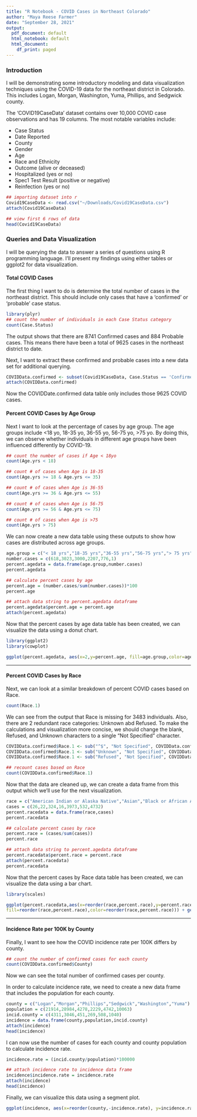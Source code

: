 ```yaml
---
title: "R Notebook - COVID Cases in Northeast Colorado"
author: "Maya Reese Farmer"
date: "September 28, 2021"
output:
  pdf_document: default
  html_notebook: default
  html_document:
    df_print: paged
---
```


### Introduction  
I will be demonstrating some introductory modeling and data visualization techniques using the COVID-19 data for the northeast district in Colorado. This includes Logan, Morgan, Washington, Yuma, Phillips, and Sedgwick county.

The 'COVID19CaseData' dataset contains over 10,000 COVID case observations and has 19 columns. The most notable variables include:  

 - Case Status  
 - Date Reported
 - County
 - Gender 
 - Age 
 - Race and Ethnicity  
 - Outcome (alive or deceased)
 - Hospitalized (yes or no) 
 - Spec1 Test Result (positive or negative)
 - Reinfection (yes or no) 


```r
## importing dataset into r
Covid19CaseData <- read.csv("~/Downloads/Covid19CaseData.csv")
attach(Covid19CaseData)

## view first 6 rows of data
head(Covid19CaseData)
```
 
 
### Queries and Data Visualization

I will be querying the data to answer a series of questions using R programming language. I'll present my findings using either tables or ggplot2 for data visualization.  


#### Total COVID Cases

The first thing I want to do is determine the total number of cases in the northeast district. This should include only cases that have a 'confirmed' or 'probable' case status.
```r
library(plyr)
## count the number of individuals in each Case Status category
count(Case.Status)
```
The output shows that there are 8741 Confirmed cases and 884 Probable cases. This means there have been a total of 9625 cases in the northeast district to date.  

Next, I want to extract these confirmed and probable cases into a new data set for additional querying.  

```r
COVIDData.confirmed <- subset(Covid19CaseData, Case.Status == 'Confirmed' | Case.Status == 'Probable')
attach(COVIDData.confirmed)
```
Now the COVIDDate.confirmed data table only includes those 9625 COVID cases.  



#### Percent COVID Cases by Age Group

Next I want to look at the percentage of cases by age group. The age groups include <18 yo, 18-35 yo, 36-55 yo, 56-75 yo, >75 yo. By doing this, we can observe whether individuals in different age groups have been influenced differently by COVID-19.
```r
## count the number of cases if Age < 18yo
count(Age.yrs < 18)
```
```r
## count # of cases when Age is 18-35
count(Age.yrs >= 18 & Age.yrs <= 35)
```
```r
## count # of cases when Age is 36-55
count(Age.yrs >= 36 & Age.yrs <= 55)
```
```r
## count # of cases when Age is 56-75
count(Age.yrs >= 56 & Age.yrs <= 75)
```
```r
## count # of cases when Age is >75
count(Age.yrs > 75)
```
We can now create a new data table using these outputs to show how cases are distributed across age groups. 
```r
age.group = c("< 18 yrs","18-35 yrs","36-55 yrs","56-75 yrs","> 75 yrs","Not Specified")
number.cases = c(618,3023,3000,2207,776,1)
percent.agedata = data.frame(age.group,number.cases)
percent.agedata
```
```r
## calculate percent cases by age
percent.age = (number.cases/sum(number.cases))*100
percent.age

## attach data string to percent.agedata dataframe
percent.agedata$percent.age = percent.age
attach(percent.agedata)
```

Now that the percent cases by age data table has been created, we can visualize the data using a donut chart.
```r
library(ggplot2)
library(cowplot)

ggplot(percent.agedata, aes(x=2,y=percent.age, fill=age.group,color=age.group)) + geom_col(size=1) + coord_polar(theta="y",start = 1) +  xlim(c(0.5, 2.5)) + theme_void() + geom_text(aes(label=paste0(round(percent.age),"%")),color="black",position = position_stack(vjust = 0.5),check_overlap = T,size=4.5,show.legend = FALSE) + scale_fill_manual(values=alpha(c("#751a33","#b34233","#d28f33","#d4b95e","#4ea2a2","#335c67"),0.75),name="Age Group",breaks=c("< 18 yrs","18-35 yrs","36-55 yrs","56-75 yrs","> 75 yrs","Not Specified"),labels=c("Under 18", "18-35","36-55","56-75","Over 75","Not Specified")) + scale_color_manual(values=alpha(c("#751a33","#b34233","#d28f33","#d4b95e","#4ea2a2","#335c67"),0.75),name="Age Group",breaks=c("< 18 yrs","18-35 yrs","36-55 yrs","56-75 yrs","> 75 yrs","Not Specified"), labels=c("Under 18", "18-35","36-55","56-75","Over 75","Not Specified")) + ggtitle("Percent of COVID-19 Cases by Age Group \n in the Northeast District") + theme(plot.title = element_text(size=16,face="bold",hjust = 0.5), plot.caption = element_text(size=8,hjust = 0.5), legend.title = element_text(size=12, face="bold"), legend.text = element_text(size=10)) + labs(caption = "Counties Included: Logan, Morgan, Phillips, Sedgwick, Washington, and Yuma")
```

---



#### Percent COVID Cases by Race

Next, we can look at a similar breakdown of percent COVID cases based on Race.
```r
count(Race.1)
```
We can see from the output that Race is missing for 3483 individuals. Also, there are 2 redundant race categories: Unknown abd Refused. To make the calculations and visualization more concise, we should change the blank, Refused, and Unknown characters to a single "Not Specified" character.
```r
COVIDData.confirmed$Race.1 <- sub("^$", "Not Specified", COVIDData.confirmed$Race.1)
COVIDData.confirmed$Race.1 <- sub("Unknown", "Not Specified", COVIDData.confirmed$Race.1)
COVIDData.confirmed$Race.1 <- sub("Refused", "Not Specified", COVIDData.confirmed$Race.1)

## recount cases based on Race  
count(COVIDData.confirmed$Race.1)
```
Now that the data are cleaned up, we can create a data frame from this output which we'll use for the next visualization. 
```r
race = c("American Indian or Alaska Native","Asian","Black or African American","Native Hawaiian or Other Pacific Islander","Not Specified","Other Race","White")
cases = c(26,22,324,16,3973,532,4732)
percent.racedata = data.frame(race,cases)
percent.racedata
```
```r
## calculate percent cases by race
percent.race = (cases/sum(cases))
percent.race

## attach data string to percent.agedata dataframe
percent.racedata$percent.race = percent.race
attach(percent.racedata)
percent.racedata
```

Now that the percent cases by Race data table has been created, we can visualize the data using a bar chart.
```r
library(scales)

ggplot(percent.racedata,aes(x=reorder(race,percent.race),y=percent.race,
fill=reorder(race,percent.race),color=reorder(race,percent.race))) + geom_bar(stat = "identity",size=1) + coord_flip() + labs(x="",y="Percentage of COVID-19 Cases") + scale_fill_manual(values=alpha(c("#033f63","#28666e","#b5b682","#fedc97","#ea8c55","#ad2e24","#540804"),0.85),breaks=c("White","Not Specified","Other Race","Black or African American","American Indian or Alaska Native","Asian","Native Hawaiian or Other Pacific Islander")) + scale_color_manual(values=c("#033f63","#28666e","#b5b682","#fedc97","#ea8c55","#ad2e24","#540804"),breaks=c("White","Not Specified","Other Race","Black or African American","American Indian or Alaska Native","Asian","Native Hawaiian or Other Pacific Islander")) + scale_y_continuous(labels=percent) + ggtitle("Percent of COVID-19 Cases by Race \n in the Northeast District") + theme(panel.grid.major = element_blank(), panel.grid.minor = element_blank(), panel.background = element_blank(), plot.title = element_text(size=16,face="bold",hjust = 0.5), legend.position = "none", axis.text.y = element_text(face = "bold",size = 10, angle = 22.5), axis.title.x = element_text(face = "bold",size = 12),axis.line.x = element_line(color = "black"),axis.text.x = element_text(size=11)) +  scale_x_discrete(labels=c("Native Hawaiian or \n other Pacific Islander","Asian","American Indian \n or Alaska Native","Black or \n African American","Other Race","Not Specified","White"))
```

---



#### Incidence Rate per 100K by County

Finally, I want to see how the COVID incidence rate per 100K differs by county.
```r
## count the number of confirmed cases for each county
count(COVIDData.confirmed$County)
```
Now we can see the total number of confirmed cases per county.  

In order to calculate incidence rate, we need to create a new data frame that includes the population for each county.
```r
county = c("Logan","Morgan","Phillips","Sedgwick","Washington","Yuma")
population = c(21914,28984,4278,2229,4742,10063) 
incid.county = c(4311,3046,451,269,508,1040)
incidence = data.frame(county,population,incid.county)
attach(incidence)
head(incidence)
```
I can now use the number of cases for each county and county population to calculate incidence rate.
```r
incidence.rate = (incid.county/population)*100000

## attach incidence rate to incidence data frame
incidence$incidence.rate = incidence.rate
attach(incidence)
head(incidence)
```

Finally, we can visualize this data using a segment plot.
```r
ggplot(incidence, aes(x=reorder(county,-incidence.rate), y=incidence.rate,color=reorder(county,-incidence.rate),fill=reorder(county,-incidence.rate))) + geom_segment(aes(x=reorder(county,-incidence.rate), xend=reorder(county,-incidence.rate),y=0, yend=incidence.rate),size=2) + geom_point(size=7,shape=21,alpha=0.6) + labs(x="County",y="Incidence per 100K") + scale_fill_brewer(palette="RdBu") + scale_color_brewer(palette = "RdBu") + ggtitle("Incidence Rate of COVID-19 Per 100K \n Ordered by County") + theme(plot.title = element_text(size=16,face="bold",hjust = 0.5),axis.ticks.x = element_blank(),axis.text.x = element_text(size=11),axis.title.x = element_text(face="bold",size = 12),axis.title.y = element_text(face = "bold",size = 12), axis.text.y = element_text(size = 11),legend.position = "none",panel.grid.major = element_blank(),panel.grid.minor = element_blank(),panel.background = element_blank())
```





